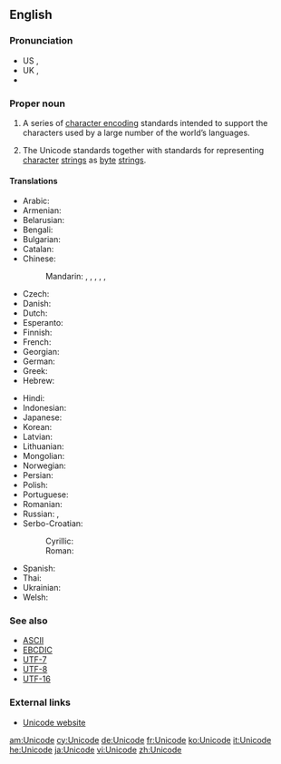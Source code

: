 {{selfref|For Wiktionary's use of Unicode, see [[Wiktionary:Unicode]]}}
==English==
{{wikipedia}}

===Pronunciation===
* US {{IPA|/ˈjunɪˌkoːd/}}, {{X-SAMPA|/"junI%ko:d/}}
* UK {{IPA|/ˈjuːnɪˌkəʊd/}}, {{X-SAMPA|/"ju:nI%k@Ud/}}
* {{audio|en-uk-Unicode.ogg|Audio (UK)}}

===Proper noun===
{{en-proper noun}}

# {{computing}} A series of [[character encoding]] standards intended to support the characters used by a large number of the world’s languages.
# {{computing}} The Unicode standards together with standards for representing [[character]] [[string]]s as [[byte]] [[string]]s.

====Translations====
{{trans-top|series of computer encoding standards}}
* Arabic: {{t-|ar|يونيكود|m|tr=yūnīkūd|sc=Arab}}
* Armenian: {{t-|hy|Յունիկոդ|tr=Yunikod|sc=Armn}}
* Belarusian: {{t-|be|Юнікод|m|tr=Junikód|sc=Cyrl}}
* Bengali: {{t-|bn|ইউনিকোড|tr=i'unikoḑ|sc=Beng}}
* Bulgarian: {{t-|bg|Уникод|m|tr=Unikód|sc=Cyrl}}
* Catalan: {{t-|ca|Unicode|m}}
* Chinese:
*: Mandarin: {{t|cmn|統一碼|sc=Hani}}, {{t|cmn|统一码|tr=tǒngyīmǎ|sc=Hani}}, {{t|cmn|萬國碼|sc=Hani}}, {{t|cmn|万国码|tr=wànguómǎ|sc=Hani}}, {{t|cmn|單一碼|sc=Hani}}, {{t|cmn|单一码|tr=dānyīmǎ|sc=Hani}}
* Czech: {{t-|cs|Unicode}}
* Danish: {{t-|da|Unicode}}
* Dutch: {{t-|nl|Unicode}}
* Esperanto: {{t-|eo|Unikodo}}
* Finnish: {{t-|fi|Unicode}}
* French: {{t+|fr|Unicode|m}}
* Georgian: {{t-|ka|უნიკოდი|tr=unikodi|sc=Geor}}
* German: {{t+|de|Unicode|m}}
* Greek: {{t-|el|Unicode|n}}
* Hebrew: {{t+|he|יוניקוד|tr=yunikod|sc=Hebr}}
{{trans-mid}}
* Hindi: {{t-|hi|यूनिकोड|tr=yūnikoḍ|sc=Deva}}
* Indonesian: {{t-|id|Unicode}}
* Japanese: {{t-|ja|ユニコード|tr=yunikōdo|sc=Jpan}}
* Korean: {{t+|ko|유니코드|tr=yunikodeu|sc=Kore}}
* Latvian: {{t-|lv|Unikods|m}}
* Lithuanian: {{t-|lt|Unikodas|m}}
* Mongolian: {{t-|mn|Юникод|tr=Junikod|sc=Cyrl}}
* Norwegian: {{t-|no|Unicode}}
* Persian: {{t-|fa|یونی‌کد|tr=yuni-kod|sc=fa-Arab}}
* Polish: {{t-|pl|Unicode}}
* Portuguese: {{t-|pt|Unicode|m}}
* Romanian: {{t-|ro|Unicod|m}}
* Russian: {{t-|ru|Юникод|m|tr=Junikód}}, {{t-|ru|Уникод|m|tr=Unikód|sc=Cyrl}}
* Serbo-Croatian:
*: Cyrillic: {{t-|sh|Уникод|m}}
*: Roman: {{t-|sh|Unikod|m}}
* Spanish: {{t-|es|Unicode|m}}
* Thai: {{t-|th|ยูนิโคด|tr=yooníkôht|sc=Thai}}
* Ukrainian: {{t-|uk|Юнікод|m|tr=Junikód|sc=Cyrl}}
* Welsh: {{t+|cy|Unicode}}
{{trans-bottom}}

===See also===
* [[ASCII]]
* [[EBCDIC]]
* [[UTF-7]]
* [[UTF-8]]
* [[UTF-16]]

===External links===
* [http://www.unicode.org Unicode website]

[[am:Unicode]]
[[cy:Unicode]]
[[de:Unicode]]
[[fr:Unicode]]
[[ko:Unicode]]
[[it:Unicode]]
[[he:Unicode]]
[[ja:Unicode]]
[[vi:Unicode]]
[[zh:Unicode]]